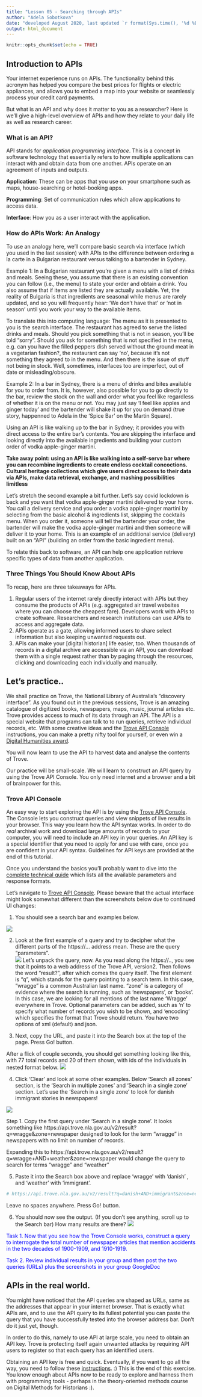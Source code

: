 ```yaml
---
title: "Lesson 05 - Searching through APIs"
author: "Adela Sobotkova"
date: "developed August 2020, last updated `r format(Sys.time(), '%d %B, %Y')`"
output: html_document
---
```


```r
knitr::opts_chunk$set(echo = TRUE)
```

## Introduction to APIs

Your internet experience runs on APIs. The functionality behind this acronym has helped you compare the best prices for flights or electric appliances, and allows you to embed a map into your website or seamlessly process your credit card payments.

But what is an API and why does it matter to you as a researcher? Here is we’ll give a high-level overview of APIs and how they relate to your daily life as well as research career.

### What is an API?
API stands for *application programming interface*. This is a concept in software technology that essentially refers to how multiple applications can interact with and obtain data from one another. APIs operate on an agreement of inputs and outputs.

**Application**: These can be apps that you use on your smartphone such as maps, house-searching or hotel-booking apps.

**Programming**: Set of communication rules which allow applications to access data.

**Interface**: How you as a user interact with the application.

### How do APIs Work: An Analogy
To use an analogy here, we’ll compare basic search via interface (which you used in the last session) with APIs to the difference between ordering a la carte in a Bulgarian restaurant versus talking to a bartender in Sydney.

Example 1: In a Bulgarian restaurant you’re given a menu with a list of drinks and meals. Seeing these, you assume that there is an existing convention you can follow (i.e., the menu) to state your order and obtain a drink. You also assume that if items are listed they are actually available. Yet, the reality of Bulgaria is that ingredients are seasonal while menus are rarely updated, and so you will frequently hear: 'We don't have that' or 'not in season' until you work your way to the available items.

To translate this into computing language: The menu as it is presented to you is the search interface. The restaurant has agreed to serve the listed drinks and meals. Should you pick something that is not in season, you'll be told "sorry". Should you ask for something that is not specified in the menu, e.g. can you have the filled peppers dish served without the ground meat in a vegetarian fashion?, the restaurant can say 'no', because it’s not something they agreed to in the menu. And then there is the issue of stuff not being in stock. Well, sometimes, interfaces too are imperfect, out of date or misleading/obscure.

Example 2: In a bar in Sydney, there is a menu of drinks and bites available for you to order from. It is, however, also possible for you to go directly to the bar, review the stock on the wall and order what you feel like regardless of whether it is on the menu or not. You may just say 'I feel like apples and ginger today' and the bartender will shake it up for you on demand (true story, happenned to Adela in the 'Spice Bar' on the Martin Square).

Using an API is like walking up to the bar in Sydney; it provides you with direct access to the entire bar's contents. You are skipping the interface and looking directly into the available ingredients and building your custom order of vodka apple-ginger martini.

**Take away point: using an API is like walking into a self-serve bar where you can recombine ingredients to create endless cocktail concoctions. Cultural heritage collections which give users direct access to their data via APIs, make data retrieval, exchange, and mashing possibilities limitless**

Let’s stretch the second example a bit further. Let's say covid lockdown is back and you want that vodka apple-ginger martini delivered to your home. You call a delivery service and you order a vodka apple-ginger martini by selecting from the basic alcohol & ingredients list, skipping the cocktails menu. When you order it, someone will tell the bartender your order, the bartender will make the vodka apple-ginger martini and then someone will deliver it to your home. This is an example of an additional service (delivery) built on an “API” (building an order from the basic ingredient menu).

To relate this back to software, an API can help one application retrieve specific types of data from another application. 


### Three Things You Should Know About APIs
To recap, here are three takeaways for APIs.

1. Regular users of the internet rarely directly interact with APIs but they consume the products of APIs (e.g. aggregated air travel websites where you can choose the cheapest fare). Developers work with APIs to create software. Researchers and research institutions can use APIs to access and aggregate data. 
2. APIs operate as a gate, allowing informed users to share select information but also keeping unwanted requests out.
3. APIs can make your [digital historian] life easier, too. When thousands of records in a digital archive are accessible via an API, you can download them with a single request rather than by paging through the resources, clicking and downloading each individually and manually.

## Let's practice..


We shall practice on Trove, the National Library of Australia’s “discovery interface”. As you found out in the previous sessions, Trove is an amazing catalogue of digitized books, newspapers, maps, music, journal articles etc.  Trove provides access to much of its data through an API. The API is a special website that programs can talk to to run queries, retrieve individual records, etc. With some creative ideas and the [Trove API Console](http://troveconsole.herokuapp.com/) instructions, you can make a pretty nifty tool for yourself, or even win a [Digital Humanities award](https://glam-workbench.net/awards/#british-library-lab-awards-2020).


You will now learn to use the API to harvest data and analyse the contents of Trove. 


Our practice will be small-scale. We will learn to construct an API query by using the Trove API Console. You only need internet and a browser and a bit of brainpower for this.


### Trove API Console
An easy way to start exploring the API is by using the [Trove API Console](http://troveconsole.herokuapp.com/). The Console lets you construct queries and view snippets of live results in your browser. This way you learn how the API syntax works. 
In order to do *real* archival work and download large amounts of records to your computer, you will need to include an API key in your queries. An API key is a special identifier that you need to apply for and use with care, once you are confident in your API syntax. Guidelines for API keys are provided at the end of this tutorial. 

Once you understand the basics you'll probably want to dive into the [complete technical guide](https://trove.nla.gov.au/about/create-something/using-api/api-technical-guide) which lists all the available parameters and response formats.

Let's navigate to [Trove API Console](http://troveconsole.herokuapp.com/). Please beware that the actual interface might look somewhat different than the screenshots below due to continued UI changes:


1. You should see a search bar and examples below.

![](../images/trove_api_console_2020.png)

2. Look at the first example of a query and try to decipher what the different parts of the https://... address mean. These are the query "parameters".  
![](../images/trove_api_query.png)
Let's unpack the query, now. As you read along the https://.., you see that it points to a web address of the Trove API, version2. Then follows the word "result?", after which comes the query itself. The first element is "q", which stands for the query pointing to a search term. In this case, "wragge" is a common Australian last name. "zone" is a category of evidence where the search is running, such as 'newspapers', or 'books'. In this case, we are looking for all mentions of the last name 'Wragge' everywhere in Trove. Optional parameters can be added, such as 'n' to specify what number of records you wish to be shown, and 'encoding' which specifies the format that Trove should return. You have two options of xml (default) and json.

3. Next, copy the URL, and paste it into the Search box at the top of the page. Press Go! button.

After a flick of couple seconds, you should get something looking like this, with 77 total records and 20 of them shown, with ids of the individuals in nested format below. 
![](../images/wragge-results.png)

4. Click 'Clear' and look at some other examples. Below 'Search all zones' section, is the 'Search in multiple zones' and 'Search in a single zone' section. 
Let's use the 'Search in a single zone' to look for danish immigrant stories in newspapers!

![](../images/trove_api_2020.png)

Step 1. Copy the first query under 'Search in a single zone'. It looks something like https://api.trove.nla.gov.au/v2/result?q=wragge&zone=newspaper designed to look for the term "wragge" in newspapers with no limit on number of records. 

Expanding this to 
https://api.trove.nla.gov.au/v2/result?q=wragge+AND+weather&zone=newspaper
would change the query to search for terms "wragge" and "weather"

5. Paste it into the Search box above and replace 'wragge' with 'danish' , and 'weather' with 'immigrant'. 

```r
# https://api.trove.nla.gov.au/v2/result?q=danish+AND+immigrant&zone=newspaper&encoding=json
```

Leave no spaces anywhere. Press Go! button. 

6. You should now see the output. (If you don't see anything, scroll up to the Search bar)
How many results are there?
![](../images/danish-results.png)

<font color = "blue">
Task 1. Now that you see how the Trove Console works, construct a query to interrogate the total number of newspaper articles that mention accidents in the two decades of 1900-1909, and 1910-1919.


Task 2. Review individual results in your group and then post the two queries (URLs) plus the screenshots in your group GoogleDoc
</font>

## APIs in the real world.

You might have noticed that the API queries are shaped as URLs, same as the addresses that appear in your internet browser. That is exactly what APIs are, and to use the API query to its fullest potential you can paste the query that you have successfully tested into the browser address bar. Don't do it just yet, though.

In order to do this, namely to use API at large scale, you need to obtain an API key. Trove is protecting itself again unwanted attacks by requiring API users to register so that each query has an identified users. 

Obtaining an API key is free and quick. Eventually, if you want to go all the way, you need to follow these [instructions](https://help.nla.gov.au/trove/building-with-trove/api).
:)
This is the end of this exercise. You know enough about APIs now to be ready to explore and harness them with programming tools - perhaps in the theory-oriented methods course on Digital Methods for Historians :).  